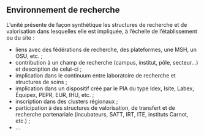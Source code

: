 ## Environnement de recherche

L’unité présente de façon synthétique les structures de recherche et de valorisation dans lesquelles elle est impliquée, à l’échelle de l’établissement ou du site :

- liens avec des fédérations de recherche, des plateformes, une MSH, un OSU, etc. ;
- contribution à un champ de recherche (campus, institut, pôle, secteur...) et description de celui-ci ;
- implication dans le continuum entre laboratoire de recherche et structures de soins ;
- implication dans un dispositif créé par le PIA du type Idex, Isite, Labex, Équipex, PEPR, EUR, IHU, etc. ;
- inscription dans des clusters régionaux ;
- participation à des structures de valorisation, de transfert et de recherche partenariale (incubateurs, SATT, IRT, ITE, instituts Carnot, etc.) ;
- ...
